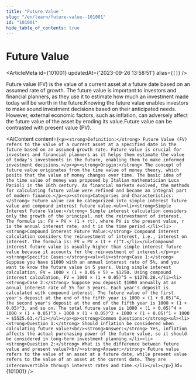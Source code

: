 ```yaml
---
title: "Future Value "
slug: "/en/learn/future-value--101001"
id: "101001"
hide_table_of_contents: true
---
```



# Future Value 

<ArticleMeta id={101001} updatedAt={'2023-09-26 13:58:51'} alias={`[]`} />
<div className='border-solid border-b border-t-0 my-4 border-[var(--ifm-color-gray-300)]' />

Future value (FV) is the value of a current asset at a future date based on an assumed rate of growth. The future value is important to investors and financial planners, as they use it to estimate how much an investment made today will be worth in the future.Knowing the future value enables investors to make sound investment decisions based on their anticipated needs. However, external economic factors, such as inflation, can adversely affect the future value of the asset by eroding its value.Future value can be contrasted with present value (PV).

<AIContent content={`<p><strong>Definition:</strong> Future Value (FV) refers to the value of a current asset at a specified date in the future based on an assumed growth rate. Future value is crucial for investors and financial planners as it helps them estimate the value of today's investments in the future, enabling them to make informed investment decisions.</p><p><strong>Origin:</strong> The concept of future value originates from the time value of money theory, which posits that the value of money changes over time. The basic idea of the time value of money was proposed by Italian mathematician Luca Pacioli in the 16th century. As financial markets evolved, the methods for calculating future value were refined and became an integral part of modern finance.</p><p><strong>Categories and Characteristics:</strong> Future value can be categorized into simple interest future value and compound interest future value.<ul><li><strong>Simple Interest Future Value:</strong> Simple interest calculation considers only the growth of the principal, not the reinvestment of interest. The formula is: FV = PV × (1 + rt), where PV is the present value, r is the annual interest rate, and t is the time period.</li><li><strong>Compound Interest Future Value:</strong> Compound interest calculation considers the reinvestment of interest, i.e., interest on interest. The formula is: FV = PV × (1 + r)^t.</li></ul>Compound interest future value is usually higher than simple interest future value because it accounts for the reinvestment of interest.</p><p><strong>Specific Cases:</strong><ul><li><strong>Case 1:</strong> Suppose you have $1000 with an annual interest rate of 5%, and you want to know the future value in 5 years. Using simple interest calculation, FV = 1000 × (1 + 0.05 × 5) = $1250. Using compound interest calculation, FV = 1000 × (1 + 0.05)^5 ≈ $1276.28.</li><li><strong>Case 2:</strong> Suppose you deposit $1000 annually at an annual interest rate of 5% for 5 years. Each year's deposit is calculated with compound interest. The future value of the first year's deposit at the end of the fifth year is 1000 × (1 + 0.05)^4, the second year's deposit at the end of the fifth year is 1000 × (1 + 0.05)^3, and so on. The total future value is 1000 × (1 + 0.05)^4 + 1000 × (1 + 0.05)^3 + 1000 × (1 + 0.05)^2 + 1000 × (1 + 0.05)^1 + 1000 ≈ $5525.63.</li></ul></p><p><strong>Common Questions:</strong><ul><li><strong>Question 1:</strong> Should inflation be considered when calculating future value?<br/><strong>Answer:</strong> Yes, inflation affects the actual purchasing power of the future value, so it should be considered in long-term investment planning.</li><li><strong>Question 2:</strong> What is the difference between future value and present value?<br/><strong>Answer:</strong> Future value refers to the value of an asset at a future date, while present value refers to the value of an asset at the current date. They are interconvertible through interest rates and time.</li></ul></p>`} id={101001} />

